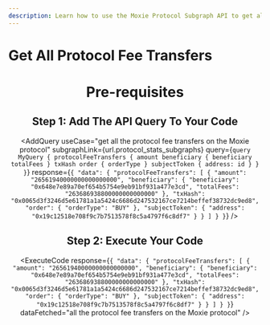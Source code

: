 ```yaml
---
description: Learn how to use the Moxie Protocol Subgraph API to get all the protocol fee transfers on the Moxie protocol.
---
```



# Get All Protocol Fee Transfers

<Header
  useCase="get all the protocol fee transfers on the Moxie protocol"
  apiName="Moxie Protocol Subgraph"
/>

# Pre-requisites

<Prerequisites apiName="Moxie Protocol Subgraph" />

## Step 1: Add The API Query To Your Code

<AddQuery
  useCase="get all the protocol fee transfers on the Moxie protocol"
  subgraphLink={url.protocol_stats_subgraphs}
  query={`query MyQuery {
  protocolFeeTransfers {
    amount
    beneficiary {
      beneficiary
      totalFees
    }
    txHash
    order {
      orderType
    }
    subjectToken {
      address: id
    }
  }
}`}
  response={`{
  "data": {
    "protocolFeeTransfers": [
      {
        "amount": "26561940000000000000000",
        "beneficiary": {
          "beneficiary": "0x648e7e89a70ef654b5754e9eb91bf931a477e3cd",
          "totalFees": "263686938800000000000000"
        },
        "txHash": "0x0065d3f3246d5e61781a1a5424c6686d247532167ce7214beffef38732dc9ed8",
        "order": {
          "orderType": "BUY"
        },
        "subjectToken": {
          "address": "0x19c12518e708f9c7b7513578f8c5a4797f6c8df7"
        }
      }
    ]
  }
}`}
/>

## Step 2: Execute Your Code

<ExecuteCode
  response={`{
  "data": {
    "protocolFeeTransfers": [
      {
        "amount": "26561940000000000000000",
        "beneficiary": {
          "beneficiary": "0x648e7e89a70ef654b5754e9eb91bf931a477e3cd",
          "totalFees": "263686938800000000000000"
        },
        "txHash": "0x0065d3f3246d5e61781a1a5424c6686d247532167ce7214beffef38732dc9ed8",
        "order": {
          "orderType": "BUY"
        },
        "subjectToken": {
          "address": "0x19c12518e708f9c7b7513578f8c5a4797f6c8df7"
        }
      }
    ]
  }
}`}
  dataFetched="all the protocol fee transfers on the Moxie protocol"
/>

<DeveloperSupport />
